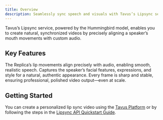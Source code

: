 ```yaml
---
title: Overview
description: Seamlessly sync speech and visuals with Tavus’s Lipsync service.
---
```


Tavus’s Lipsync service, powered by the Hummingbird model, enables you to create natural, synchronized videos by precisely aligning a speaker’s mouth movements with custom audio.

## Key Features
<CardGroup cols={3}>

  <Card title="Natural Lip Synchronization" icon="lips">
    The Replica’s lip movements align precisely with audio, enabling smooth, realistic speech.
  </Card>

  <Card title="Exceptional Identity Preservation" icon="user-check">
    Captures the speaker’s facial features, expressions, and style for a natural, authentic appearance.
  </Card>

  <Card title="Superior Visual Quality" icon="sparkles">
    Every frame is sharp and stable, ensuring professional, polished video output—even at scale.
  </Card>

</CardGroup>


## Getting Started
You can create a personalized lip sync video using the [Tavus Platform](https://platform.tavus.io/) or by following the steps in the <a href="/sections/lipsync/quickstart" target="_blank" rel="noopener noreferrer">Lipsync API Quickstart Guide</a>.

